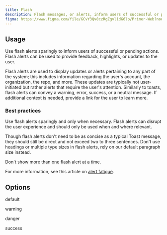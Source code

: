 ```yaml
---
title: Flash
description: Flash messages, or alerts, inform users of successful or pending actions.
figma: https://www.figma.com/file/GCvY3Qv8czRgZgvl1dG6lp/Primer-Web?node-id=142%3A597&t=PFYau6cmDlujeJkx-1
---
```


## Usage

Use flash alerts sparingly to inform users of successful or pending actions. Flash alerts can be used to provide feedback, highlights, or updates to the user. 

Flash alerts are used to display updates or alerts pertaining to any part of the system; this includes information regarding the user's account, the organization, the repo, and more. These updates are typically not user-initiated but rather alerts that require the user's attention. Similarly to toasts, flash alerts can convey a warning, error, success, or a neutral message. If additional context is needed, provide a link for the user to learn more.

### Best practices

Use flash alerts sparingly and only when necessary. Flash alerts can disrupt the user experience and should only be used when and where relevant. 

Though flash alerts don't need to be as concise as a typical Toast message, they should still be direct and not exceed two to three sentences. Don't use headings or multiple type sizes in flash alerts, rely on our default paragraph size instead.

Don't show more than one flash alert at a time. 

For more information, see this article on [alert fatigue](https://www.nngroup.com/videos/alert-fatigue-user-interfaces/). 

## Options

default

warning

danger

success

